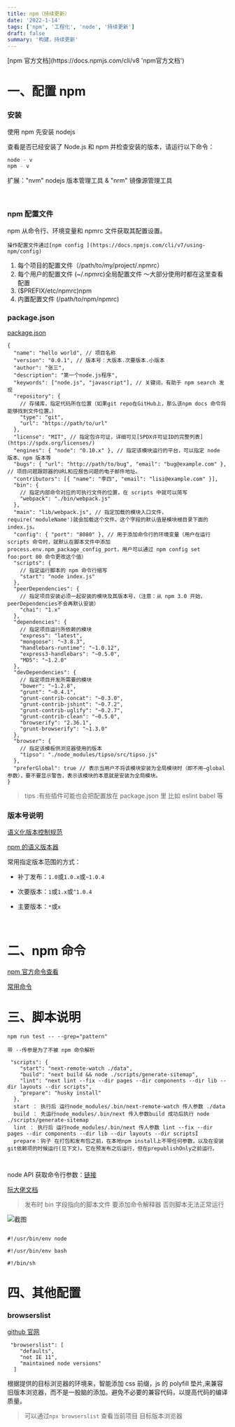 ```yaml
---
title: npm（持续更新）
date: '2022-1-14'
tags: ['npm', '工程化', 'node', '持续更新']
draft: false
summary: '构建，持续更新'
---
```


<TOCInline toc={props.toc} exclude="Overview" asDisclosure />
[npm 官方文档](https://docs.npmjs.com/cli/v8 'npm官方文档')

# 一、配置 npm

### 安装

使用 npm 先安装 nodejs

查看是否已经安装了 Node.js 和 npm 并检查安装的版本，请运行以下命令：

```javascript
node - v
npm - v
```

扩展："nvm" nodejs 版本管理工具 & "nrm" 镜像源管理工具

<br />

### npm 配置文件

npm 从命令行、环境变量和 npmrc 文件获取其配置设置。

```
操作配置文件通过[npm config ](https://docs.npmjs.com/cli/v7/using-npm/config)
```

1. 每个项目的配置文件（/path/to/my/project/.npmrc）
2. 每个用户的配置文件 (~/.npmrc)全局配置文件 ～大部分使用时都在这里查看配置
3. ($PREFIX/etc/npmrc)npm
4. 内置配置文件 (/path/to/npm/npmrc)

### package.json

[package.json](https://docs.npmjs.com/cli/v7/configuring-npm/package-json)

```json:常用配置解释说明
{
  "name": "hello world", // 项目名称
  "version": "0.0.1", // 版本号：大版本.次要版本.小版本
  "author": "张三",
  "description": "第一个node.js程序",
  "keywords": ["node.js", "javascript"], // 关键词，有助于 npm search 发现
  "repository": {
    // 存储库，指定代码所在位置（如果git repo在GitHub上，那么该npm docs 命令将能够找到文件位置。）
    "type": "git",
    "url": "https://path/to/url"
  },
  "license": "MIT", // 指定包许可证，详细可见[SPDX许可证ID的完整列表](https://spdx.org/licenses/)
  "engines": { "node": "0.10.x" }, // 指定该模块运行的平台，可以指定 node 版本、npm 版本等
  "bugs": { "url": "http://path/to/bug", "email": "bug@example.com" }, // 项目问题跟踪器的URL和应报告问题的电子邮件地址。
  "contributors": [{ "name": "李四", "email": "lisi@example.com" }],
  "bin": {
    // 指定内部命令对应的可执行文件的位置，在 scripts 中就可以简写
    "webpack": "./bin/webpack.js"
  },
  "main": "lib/webpack.js", // 指定加载的模块入口文件，require('moduleName')就会加载这个文件。这个字段的默认值是模块根目录下面的index.js。
  "config": { "port": "8080" }, // 用于添加命令行的环境变量（用户在运行 scripts 命令时，就默认在脚本文件中添加 process.env.npm_package_config_port，用户可以通过 npm config set foo:port 80 命令更改这个值）
  "scripts": {
    // 指定运行脚本的 npm 命令行缩写
    "start": "node index.js"
  },
  "peerDependencies": {
    // 指定项目安装必须一起安装的模块及其版本号，（注意：从 npm 3.0 开始，peerDependencies不会再默认安装）
    "chai": "1.x"
  },
  "dependencies": {
    // 指定项目运行所依赖的模块
    "express": "latest",
    "mongoose": "~3.8.3",
    "handlebars-runtime": "~1.0.12",
    "express3-handlebars": "~0.5.0",
    "MD5": "~1.2.0"
  },
  "devDependencies": {
    // 指定项目开发所需要的模块
    "bower": "~1.2.8",
    "grunt": "~0.4.1",
    "grunt-contrib-concat": "~0.3.0",
    "grunt-contrib-jshint": "~0.7.2",
    "grunt-contrib-uglify": "~0.2.7",
    "grunt-contrib-clean": "~0.5.0",
    "browserify": "2.36.1",
    "grunt-browserify": "~1.3.0"
  },
  "browser": {
    // 指定该模板供浏览器使用的版本
    "tipso": "./node_modules/tipso/src/tipso.js"
  },
  "preferGlobal": true // 表示当用户不将该模块安装为全局模块时（即不用–global参数），要不要显示警告，表示该模块的本意就是安装为全局模块。
}
```

> tips :有些插件可能也会把配置放在 package.json 里 比如 eslint babel 等

### 版本号说明

[语义化版本控制规范](https://semver.org/lang/zh-CN/)

[npm 的语义版本器](https://github.com/npm/node-semver#versions)

常用指定版本范围的方式：

- 补丁发布：`1.0`或`1.0.x`或`~1.0.4`
- 次要版本：`1`或`1.x`或`^1.0.4`
- 主要版本：`*`或`x`

  <br />

# 二、npm 命令

[npm 官方命令查看](https://docs.npmjs.com/cli/v7/commands)

[常用命令](https://zhuanlan.zhihu.com/p/122224879)

# 三、脚本说明

```node:命令行参数
npm run test -- --grep="pattern"

带 --传参是为了不被 npm 命令解析
```

```:脚本示例说明
 "scripts": {
    "start": "next-remote-watch ./data",
    "build": "next build && node ./scripts/generate-sitemap",
    "lint": "next lint --fix --dir pages --dir components --dir lib --dir layouts --dir scripts",
    "prepare": "husky install"
  },
  start ： 执行后 运行node_modules/.bin/next-remote-watch 传人参数 ./data
  build ： 先运行node_modules/.bin/next 传入参数build 成功后执行 node ./scripts/generate-sitemap
  lint ： 执行后 运行node_modules/.bin/next 传人参数 lint --fix --dir pages --dir components --dir lib --dir layouts --dir scriptsÍ
  prepare：钩子 在打包和发布包之前，在本地npm install上不带任何参数，以及在安装git依赖项的时候运行(见下文)。它在预发布之后运行，但在prepublishOnly之前运行。



```

node API 获取命令行参数：[链接](http://nodejs.cn/api/process/process_argv.html)

[阮大佬文档](https://www.ruanyifeng.com/blog/2016/10/npm_scripts.html)

> 发布时 bin 字段指向的脚本文件 要添加命令解释器 否则脚本无法正常运行

![截图](/static/images/code/headscripts.png)

```js:常见命令解释器

#!/usr/bin/env node

#!/usr/bin/env bash

#!/bin/sh

```

# 四、其他配置

### browserslist

[github 官网](https://github.com/browserslist/browserslist#readme,'browserslist')

```js:
 "browserslist": [
    "defaults",
    "not IE 11",
    "maintained node versions"
  ]
```

根据提供的目标浏览器的环境来，智能添加 css 前缀，js 的 polyfill 垫片,来兼容旧版本浏览器，而不是一股脑的添加。避免不必要的兼容代码，以提高代码的编译质量。

> 可以通过`npx browserslist` 查看当前项目 目标版本浏览器
